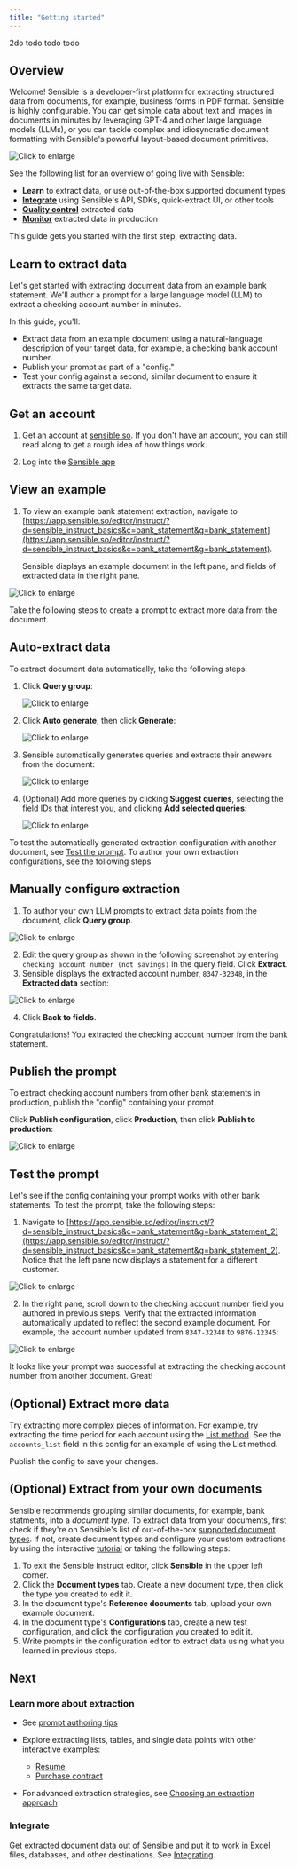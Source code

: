 ```yaml
---
title: "Getting started"
---
```


2do todo todo todo

## Overview

Welcome! Sensible is a developer-first platform for extracting structured data from documents, for example, business forms in PDF format. Sensible is highly configurable. You can get simple data about text and images in documents in minutes by leveraging GPT-4 and other large language models (LLMs), or you can tackle complex and idiosyncratic document formatting with Sensible's powerful layout-based document primitives.



![Click to enlarge](https://raw.githubusercontent.com/sensible-hq/sensible-docs/main/readme-sync/assets/v0/images/final/platform.png)

See the following list for an overview of going live with Sensible:

- **Learn** to extract data, or use out-of-the-box supported document types
- [**Integrate**](doc:integrate) using Sensible's API, SDKs, quick-extract UI, or other tools
- [**Quality control**](doc:validate-extractions) extracted data
-  [**Monitor**](doc:metrics) extracted data in production

This guide gets you started with the first step, extracting data.

## Learn to extract data

Let's get started with extracting document data from an example bank statement. We'll author a prompt for a large language model (LLM) to extract a checking account number in minutes.

 In this guide, you'll:

- Extract data from an example document using a natural-language description of your target data, for example, a checking bank account number.
- Publish your prompt as part of a "config."
- Test your config against a second, similar document to ensure it extracts the same target data.

## Get an account

1. Get an account at [sensible.so](https://app.sensible.so/register).  If you don't have an account, you can still read along to get a rough idea of how things work.

2. Log into the [Sensible app](https://app.sensible.so/signin/)

## View an example

1. To view an example bank statement extraction, navigate to [https://app.sensible.so/editor/instruct/?d=sensible_instruct_basics&c=bank_statement&g=bank_statement](https://app.sensible.so/editor/instruct/?d=sensible_instruct_basics&c=bank_statement&g=bank_statement).

   Sensible displays an example document in the left pane, and fields of extracted data in the right pane.

![Click to enlarge](https://raw.githubusercontent.com/sensible-hq/sensible-docs/main/readme-sync/assets/v0/images/final/quickstart_instruct_1.png)

Take the following steps to create a prompt to extract more data from the document.

## Auto-extract data

To extract document data automatically, take the following steps:

1. Click **Query group**:

   ![Click to enlarge](https://raw.githubusercontent.com/sensible-hq/sensible-docs/main/readme-sync/assets/v0/images/final/quickstart_instruct_2.png)

2. Click **Auto generate**, then click **Generate**:

   ![Click to enlarge](https://raw.githubusercontent.com/sensible-hq/sensible-docs/main/readme-sync/assets/v0/images/final/quickstart_instruct_auto.png)

3. Sensible automatically generates queries and extracts their answers from the document:

   ![Click to enlarge](https://raw.githubusercontent.com/sensible-hq/sensible-docs/main/readme-sync/assets/v0/images/final/quickstart_instruct_auto_2.png)

4. (Optional) Add more queries by clicking **Suggest queries**, selecting the field IDs that interest you, and clicking **Add selected queries**:

   ![Click to enlarge](https://raw.githubusercontent.com/sensible-hq/sensible-docs/main/readme-sync/assets/v0/images/final/quickstart_instruct_auto_3.png)

To test the automatically generated extraction configuration with another document,  see [Test the prompt](doc:getting-started-ai#test-the-prompt). To author your own extraction configurations, see the following steps.

## Manually configure extraction

1. To author your own LLM prompts to extract data points from the document, click **Query group**.

![Click to enlarge](https://raw.githubusercontent.com/sensible-hq/sensible-docs/main/readme-sync/assets/v0/images/final/quickstart_instruct_2.png)

2. Edit the query group as shown in the following screenshot by entering `checking account number (not savings)` in the query field.  Click **Extract**.
2. Sensible displays the extracted account number, `8347-32348`, in the **Extracted data** section:

![Click to enlarge](https://raw.githubusercontent.com/sensible-hq/sensible-docs/main/readme-sync/assets/v0/images/final/quickstart_instruct_3.png)

4. Click **Back to fields**.

Congratulations! You extracted the checking account number from the bank statement.

## Publish the prompt

To extract checking account numbers from other bank statements in production,  publish the "config" containing your prompt.

 Click **Publish configuration**, click **Production**, then click **Publish to production**:

![Click to enlarge](https://raw.githubusercontent.com/sensible-hq/sensible-docs/main/readme-sync/assets/v0/images/final/quickstart_instruct_10.png)

## Test the prompt

Let's see if the config containing your prompt works with other bank statements. To test the prompt, take the following steps:

1. Navigate to [https://app.sensible.so/editor/instruct/?d=sensible_instruct_basics&c=bank_statement&g=bank_statement_2](https://app.sensible.so/editor/instruct/?d=sensible_instruct_basics&c=bank_statement&g=bank_statement_2). Notice that the left pane now displays a statement for a different customer.

![Click to enlarge](https://raw.githubusercontent.com/sensible-hq/sensible-docs/main/readme-sync/assets/v0/images/final/quickstart_instruct_8.png)

2. In the right pane, scroll down to the checking account number field you authored in previous steps. Verify that the extracted information automatically updated to reflect the second example document. For example, the account number updated from `8347-32348` to `9876-12345`:

![Click to enlarge](https://raw.githubusercontent.com/sensible-hq/sensible-docs/main/readme-sync/assets/v0/images/final/quickstart_instruct_9.png)

It looks like your prompt was successful at extracting the checking account number from another document. Great!

## (Optional) Extract more data

Try extracting more complex pieces of information. For example, try extracting the time period for each account using the [List method](doc:list-tips). See the  `accounts_list` field in this config for an example of using the List method.

Publish the config to save your changes.

## (Optional) Extract from your own documents

Sensible recommends grouping similar documents, for example, bank statments, into a *document type*. To extract data from your documents, first check if they're on Sensible's list of out-of-the-box [supported document types](doc:library-quickstart). If not, create document types and configure your custom extractions by using the interactive [tutorial](https://app.sensible.so/tutorial/) or taking the following steps:

1. To exit the Sensible Instruct editor, click **Sensible** in the upper left corner.
2. Click the **Document types** tab. Create a new document type, then click the type you created to edit it.
3. In the document type's **Reference documents** tab, upload your own example document.
4. In the document type's **Configurations** tab, create a new test configuration, and click the configuration you created to edit it.
5.  Write prompts in the configuration editor to extract data using what you learned in previous steps.

## Next

### Learn more about extraction

- See [prompt authoring tips](doc:instruct)
- Explore extracting lists, tables, and single data points with other interactive examples:
  - [Resume](https://app.sensible.so/editor/instruct/?d=sensible_instruct_basics&c=resume&g=resume&v=)
  - [Purchase contract](https://app.sensible.so/editor/instruct/?d=sensible_instruct_basics&c=contract&g=contract&v=)

- For advanced extraction strategies, see [Choosing an extraction approach](doc:author)

### Integrate

Get extracted document data out of Sensible and put it to work in Excel files, databases, and other destinations. See [Integrating](doc:integrate).
